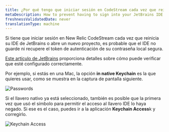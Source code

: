 ```yaml
---
title: ¿Por qué tengo que iniciar sesión en CodeStream cada vez que reinicio mi IDE de JetBrains?
metaDescription: How to prevent having to sign into your JetBrains IDE every time you restart it.
freshnessValidatedDate: never
translationType: machine
---
```




Si tiene que iniciar sesión en New Relic CodeStream cada vez que reinicia su IDE de JetBrains o abre un nuevo proyecto, es probable que el IDE no guarde ni recupere el token de autenticación de su contraseña local segura.

[Este artículo de JetBrains](https://www.jetbrains.com/help/idea/reference-ide-settings-password-safe.html) proporciona detalles sobre cómo puede verificar que esté configurado correctamente.

Por ejemplo, si estás en una Mac, la opción <DoNotTranslate>**in native Keychain**</DoNotTranslate> es la que quieres usar, como se muestra en la captura de pantalla siguiente.

<img
  alt="Passwords"
  src={codestreamJetbrainsPasswordKeychain}
/>

Si el llavero nativo ya está seleccionado, también es posible que la primera vez que usó el símbolo para permitir el acceso al llavero IDE lo haya negado. Si ese es el caso, puedes ir a la aplicación <DoNotTranslate>**Keychain Access**</DoNotTranslate>k y corregirlo.

<img
  alt="Keychain Access"
  src={codestreamIntellijKeychainAccess}
/>